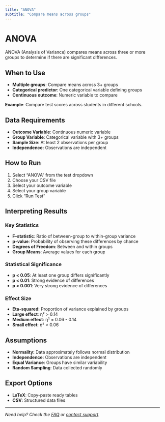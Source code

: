 ```yaml
---
title: "ANOVA"
subtitle: "Compare means across groups"
---
```


# ANOVA

ANOVA (Analysis of Variance) compares means across three or more groups to determine if there are significant differences.

## When to Use

- **Multiple groups**: Compare means across 3+ groups
- **Categorical predictor**: One categorical variable defining groups
- **Continuous outcome**: Numeric variable to compare

**Example**: Compare test scores across students in different schools.

## Data Requirements

- **Outcome Variable**: Continuous numeric variable
- **Group Variable**: Categorical variable with 3+ groups
- **Sample Size**: At least 2 observations per group
- **Independence**: Observations are independent

## How to Run

1. Select "ANOVA" from the test dropdown
2. Choose your CSV file
3. Select your outcome variable
4. Select your group variable
5. Click "Run Test"

## Interpreting Results

### Key Statistics

- **F-statistic**: Ratio of between-group to within-group variance
- **p-value**: Probability of observing these differences by chance
- **Degrees of Freedom**: Between and within groups
- **Group Means**: Average values for each group

### Statistical Significance

- **p < 0.05**: At least one group differs significantly
- **p < 0.01**: Strong evidence of differences
- **p < 0.001**: Very strong evidence of differences

### Effect Size

- **Eta-squared**: Proportion of variance explained by groups
- **Large effect**: η² > 0.14
- **Medium effect**: η² = 0.06 - 0.14
- **Small effect**: η² < 0.06

## Assumptions

- **Normality**: Data approximately follows normal distribution
- **Independence**: Observations are independent
- **Equal Variance**: Groups have similar variability
- **Random Sampling**: Data collected randomly

## Export Options

- **LaTeX**: Copy-paste ready tables
- **CSV**: Structured data files

---

*Need help? Check the [FAQ](../help/faq.qmd) or [contact support](https://statisticskit.com).* 